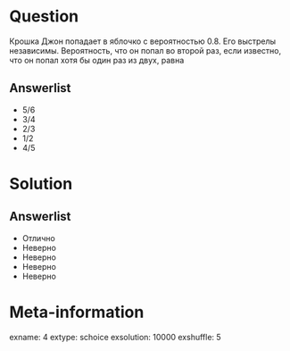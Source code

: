 Question
========
Крошка Джон попадает в яблочко с вероятностью $0.8$. Его выстрелы независимы. Вероятность, что он попал во второй раз, если известно, что он попал хотя бы один раз из двух, равна

Answerlist
----------
*  $5/6$
*  $3/4$
*  $2/3$
*  $1/2$
*  $4/5$

Solution
========

Answerlist
----------
*  Отлично
*  Неверно
*  Неверно
*  Неверно
*  Неверно

Meta-information
================
exname: 4
extype: schoice
exsolution: 10000
exshuffle: 5
